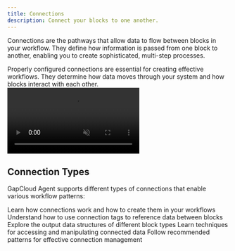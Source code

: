 ```yaml
---
title: Connections
description: Connect your blocks to one another.
---
```



Connections are the pathways that allow data to flow between blocks in your workflow. They define how information is passed from one block to another, enabling you to create sophisticated, multi-step processes.

<Callout type="info">
  Properly configured connections are essential for creating effective workflows. They determine how
  data moves through your system and how blocks interact with each other.
</Callout>

<div>
  <video autoPlay loop muted playsInline className="w-full" src="/connections.mp4"></video>
</div>

## Connection Types

GapCloud Agent supports different types of connections that enable various workflow patterns:

<Cards>
  <Card title="Connection Basics" href="/connections/basics">
    Learn how connections work and how to create them in your workflows
  </Card>
  <Card title="Connection Tags" href="/connections/tags">
    Understand how to use connection tags to reference data between blocks
  </Card>
  <Card title="Data Structure" href="/connections/data-structure">
    Explore the output data structures of different block types
  </Card>
  <Card title="Accessing Data" href="/connections/accessing-data">
    Learn techniques for accessing and manipulating connected data
  </Card>
  <Card title="Best Practices" href="/connections/best-practices">
    Follow recommended patterns for effective connection management
  </Card>
</Cards>
